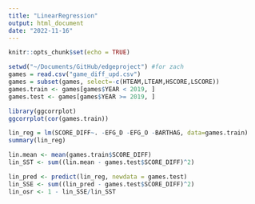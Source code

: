 ```yaml
---
title: "LinearRegression"
output: html_document
date: "2022-11-16"
---
```


```r
knitr::opts_chunk$set(echo = TRUE)
```

```r
setwd("~/Documents/GitHub/edgeproject") #for zach
games = read.csv("game_diff_upd.csv")
games = subset(games, select=-c(HTEAM,LTEAM,HSCORE,LSCORE))
games.train <- games[games$YEAR < 2019, ]
games.test <- games[games$YEAR >= 2019, ]
```

```r
library(ggcorrplot)
ggcorrplot(cor(games.train))
```

```r
lin_reg = lm(SCORE_DIFF~. -EFG_D -EFG_O -BARTHAG, data=games.train)
summary(lin_reg)
```

```r
lin.mean <- mean(games.train$SCORE_DIFF)
lin_SST <- sum((lin.mean - games.test$SCORE_DIFF)^2)

lin_pred <- predict(lin_reg, newdata = games.test)
lin_SSE <- sum((lin_pred - games.test$SCORE_DIFF)^2)
lin_osr <- 1 - lin_SSE/lin_SST


```





